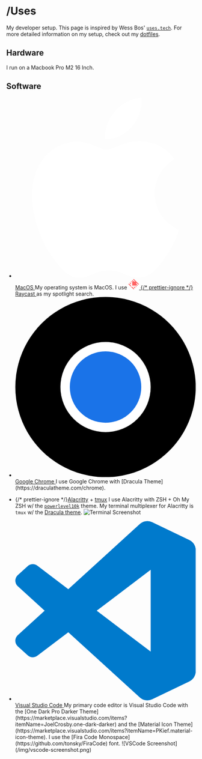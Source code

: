 # <span className='text-violet-400'>/</span><span className='text-[#3291ff]'>Uses</span>

My developer setup. This page is inspired by Wess Bos' [`uses.tech`](https://uses.tech/). For more detailed information on my setup, check out my [dotfiles](https://github.com/Yash-Singh1/dotfiles).

## Hardware

I run on a Macbook Pro M2 16 Inch.

## Software

- <a href='https://en.wikipedia.org/wiki/MacOS'>
    <svg
      role='img'
      viewBox='0 0 24 24'
      xmlns='http://www.w3.org/2000/svg'
      className='w-6 align-middle inline-block mr-1 mb-1'
      fill='white'
    >
      <title>Apple</title>
      <path d='M12.152 6.896c-.948 0-2.415-1.078-3.96-1.04-2.04.027-3.91 1.183-4.961 3.014-2.117 3.675-.546 9.103 1.519 12.09 1.013 1.454 2.208 3.09 3.792 3.039 1.52-.065 2.09-.987 3.935-.987 1.831 0 2.35.987 3.96.948 1.637-.026 2.676-1.48 3.676-2.948 1.156-1.688 1.636-3.325 1.662-3.415-.039-.013-3.182-1.221-3.22-4.857-.026-3.04 2.48-4.494 2.597-4.559-1.429-2.09-3.623-2.324-4.39-2.376-2-.156-3.675 1.09-4.61 1.09zM15.53 3.83c.843-1.012 1.4-2.427 1.245-3.83-1.207.052-2.662.805-3.532 1.818-.78.896-1.454 2.338-1.273 3.714 1.338.104 2.715-.688 3.559-1.701' />
    </svg>
    <Fragment>MacOS</Fragment>
  </a>
  <span>
    <Fragment>My operating system is MacOS. I use </Fragment>
    <a href='https://www.raycast.com/' className='no-underline'>
      <svg
        xmlns='http://www.w3.org/2000/svg'
        width='28'
        height='28'
        className='inline-block'
        fill='none'
      >
        <g clipPath='url(#logo-full_svg__a)'>
          <path
            fill='#FF6363'
            fillRule='evenodd'
            d='M7 18.073v2.921l-7-7 1.46-1.46L7 18.075Zm2.921 2.921H7l7 7 1.46-1.46-5.539-5.54Zm16.614-5.538 1.461-1.462-14-14-1.458 1.466 5.539 5.538H14.73L10.864 3.14 9.404 4.6l2.405 2.404h-1.68V17.87h10.865v-1.68l2.405 2.404 1.46-1.46-3.865-3.866V9.921l5.54 5.535ZM7.73 6.27 6.265 7.732l1.568 1.566 1.461-1.46L7.73 6.27Zm12.432 12.432-1.46 1.462 1.566 1.568 1.462-1.462-1.568-1.568ZM4.596 9.404l-1.462 1.462L7 14.732v-2.923L4.596 9.404ZM16.192 21h-2.924l3.866 3.866 1.462-1.462L16.192 21Z'
            clipRule='evenodd'
          ></path>
        </g>
        <defs>
          <clipPath id='logo-full_svg__a'>
            <path fill='#fff' d='M0 0h108.059v28H0z'></path>
          </clipPath>
        </defs>
      </svg>
      {/* prettier-ignore */} <span className='underline'>Raycast</span>
    </a>
    <Fragment> as my spotlight search.</Fragment>
  </span>

- <a href='https://www.google.com/chrome/'>
    <svg
      className='inline-block align-middle w-6 mr-1'
      xmlns='http://www.w3.org/2000/svg'
      viewBox='0 0 100 100'
    >
      <title>Google Chrome</title>
      <linearGradient
        id='b'
        x1='55.41'
        x2='12.11'
        y1='96.87'
        y2='21.87'
        gradientUnits='userSpaceOnUse'
      >
        <stop offset='0' stopColor='#1e8e3e' />
        <stop offset='1' stopColor='#34a853' />
      </linearGradient>
      <linearGradient id='c' x1='42.7' x2='86' y1='100' y2='25.13' gradientUnits='userSpaceOnUse'>
        <stop offset='0' stopColor='#fcc934' />
        <stop offset='1' stopColor='#fbbc04' />
      </linearGradient>
      <linearGradient
        id='a'
        x1='6.7'
        x2='93.29'
        y1='31.25'
        y2='31.25'
        gradientUnits='userSpaceOnUse'
      >
        <stop offset='0' stopColor='#d93025' />
        <stop offset='1' stopColor='#ea4335' />
      </linearGradient>
      <path fill='url(#a)' d='M93.29 25a50 50 90 0 0-86.6 0l3 54z' />
      <path fill='url(#b)' d='M28.35 62.5 6.7 25A50 50 90 0 0 50 100l49-50z' />
      <path fill='url(#c)' d='M71.65 62.5 50 100a50 50 90 0 0 43.29-75H50z' />
      <path fill='#fff' d='M50 75a25 25 90 1 0 0-50 25 25 90 0 0 0 50z' />
      <path fill='#1a73e8' d='M50 69.8a19.8 19.8 90 1 0 0-39.6 19.8 19.8 90 0 0 0 39.6z' />
    </svg>
    <Fragment>Google Chrome</Fragment>
  </a>
  <span>I use Google Chrome with [Dracula Theme](https://draculatheme.com/chrome).</span>

- {/* prettier-ignore */}<AlacrittyLogo /><a href='https://alacritty.org/'>Alacritty</a> + <a href='https://github.com/tmux/tmux/wiki'>tmux</a><span className="block"></span>
  I use Alacritty with ZSH + Oh My ZSH w/ the [`powerlevel10k`](https://github.com/romkatv/powerlevel10k)
  theme. My terminal multiplexer for Alacritty is `tmux` w/ the [Dracula theme](https://draculatheme.com/tmux). ![Terminal Screenshot](/img/term-screenshot.png)

- <a href='https://code.visualstudio.com/'>
    <svg
      role='img'
      viewBox='0 0 24 24'
      xmlns='http://www.w3.org/2000/svg'
      className="w-6 mr-1 align-middle inline-block"
    >
      <title>Visual Studio Code</title>
      <path
        d='M23.15 2.587L18.21.21a1.494 1.494 0 0 0-1.705.29l-9.46 8.63-4.12-3.128a.999.999 0 0 0-1.276.057L.327 7.261A1 1 0 0 0 .326 8.74L3.899 12 .326 15.26a1 1 0 0 0 .001 1.479L1.65 17.94a.999.999 0 0 0 1.276.057l4.12-3.128 9.46 8.63a1.492 1.492 0 0 0 1.704.29l4.942-2.377A1.5 1.5 0 0 0 24 20.06V3.939a1.5 1.5 0 0 0-.85-1.352zm-5.146 14.861L10.826 12l7.178-5.448v10.896z'
        fill='#007ACC'
      />
    </svg>
    <Fragment>Visual Studio Code</Fragment>
  </a>
  My primary code editor is Visual Studio Code with the [One Dark Pro Darker Theme](https://marketplace.visualstudio.com/items?itemName=JoelCrosby.one-dark-darker)
  and the [Material Icon Theme](https://marketplace.visualstudio.com/items?itemName=PKief.material-icon-theme).
  I use the [Fira Code Monospace](https://github.com/tonsky/FiraCode) font. ![VSCode Screenshot](/img/vscode-screenshot.png)
